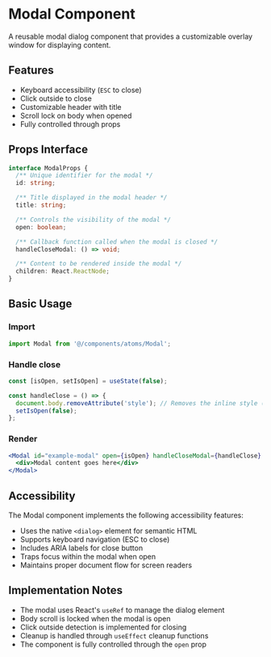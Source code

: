 
<Meta title="3 Components/Atoms/Modal" component={Modal} />

# Modal Component

A reusable modal dialog component that provides a customizable overlay window for displaying content.

## Features

- Keyboard accessibility (`ESC` to close)
- Click outside to close
- Customizable header with title
- Scroll lock on body when opened
- Fully controlled through props

## Props Interface

```typescript
interface ModalProps {
  /** Unique identifier for the modal */
  id: string;

  /** Title displayed in the modal header */
  title: string;

  /** Controls the visibility of the modal */
  open: boolean;

  /** Callback function called when the modal is closed */
  handleCloseModal: () => void;

  /** Content to be rendered inside the modal */
  children: React.ReactNode;
}
```

## Basic Usage

### Import

```jsx
import Modal from '@/components/atoms/Modal';
```

### Handle close

```jsx
const [isOpen, setIsOpen] = useState(false);

const handleClose = () => {
  document.body.removeAttribute('style'); // Removes the inline style (overflow: hidden) added to the body
  setIsOpen(false);
};
```

### Render

```jsx
<Modal id="example-modal" open={isOpen} handleCloseModal={handleClose} title="Example Modal">
  <div>Modal content goes here</div>
</Modal>
```

## Accessibility

The Modal component implements the following accessibility features:

- Uses the native `<dialog>` element for semantic HTML
- Supports keyboard navigation (ESC to close)
- Includes ARIA labels for close button
- Traps focus within the modal when open
- Maintains proper document flow for screen readers

## Implementation Notes

- The modal uses React's `useRef` to manage the dialog element
- Body scroll is locked when the modal is open
- Click outside detection is implemented for closing
- Cleanup is handled through `useEffect` cleanup functions
- The component is fully controlled through the `open` prop
